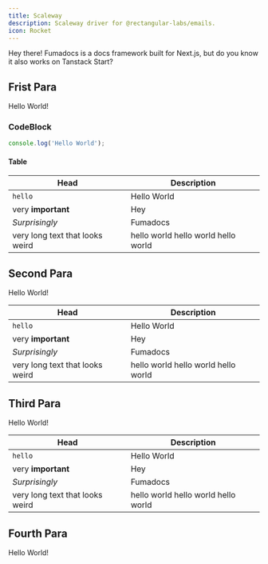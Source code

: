 ```yaml
---
title: Scaleway
description: Scaleway driver for @rectangular-labs/emails.
icon: Rocket
---
```


Hey there! Fumadocs is a docs framework built for Next.js, but do you know it also works on Tanstack Start?

## Frist Para

Hello World!

<Cards>
  <Card
    title="Learn more about Tanstack Start"
    href="https://tanstack.com/start"
  />
  <Card title="Learn more about Fumadocs" href="https://fumadocs.vercel.app" />
  <Card title="Learn more about potatos" href="https://fumadocs.vercel.app" />
  <Card title="Learn more about tomato" href="https://fumadocs.vercel.app" />
  <Card title="Learn more about onion" href="https://fumadocs.vercel.app" />
  <Card title="Learn more about garlic" href="https://fumadocs.vercel.app" />
</Cards>

### CodeBlock

```ts
console.log('Hello World');
```

#### Table

| Head                            | Description                         |
| ------------------------------- | ----------------------------------- |
| `hello`                         | Hello World                         |
| very **important**              | Hey                                 |
| _Surprisingly_                  | Fumadocs                            |
| very long text that looks weird | hello world hello world hello world |

## Second Para

Hello World!

| Head                            | Description                         |
| ------------------------------- | ----------------------------------- |
| `hello`                         | Hello World                         |
| very **important**              | Hey                                 |
| _Surprisingly_                  | Fumadocs                            |
| very long text that looks weird | hello world hello world hello world |


## Third Para

Hello World!

| Head                            | Description                         |
| ------------------------------- | ----------------------------------- |
| `hello`                         | Hello World                         |
| very **important**              | Hey                                 |
| _Surprisingly_                  | Fumadocs                            |
| very long text that looks weird | hello world hello world hello world |


## Fourth Para

Hello World!